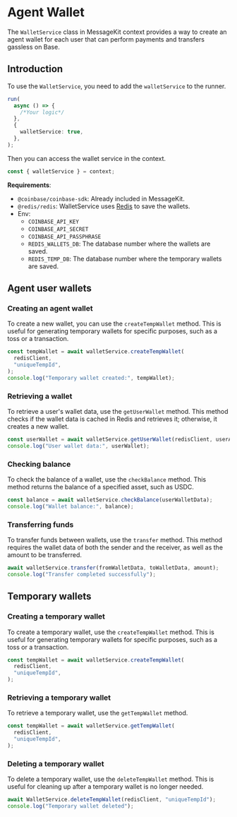 # Agent Wallet

The `WalletService` class in MessageKit context provides a way to create an agent wallet for each user that can perform payments and transfers gassless on Base.

## Introduction

To use the `WalletService`, you need to add the `walletService` to the runner.

```typescript
run(
  async () => {
    /*Your logic*/
  },
  {
    walletService: true,
  },
);
```

Then you can access the wallet service in the context.

```typescript
const { walletService } = context;
```

**Requirements**:

- `@coinbase/coinbase-sdk`: Already included in MessageKit.
- `@redis/redis`: WalletService uses [Redis](../middleware/redis) to save the wallets.
- Env:
  - `COINBASE_API_KEY`
  - `COINBASE_API_SECRET`
  - `COINBASE_API_PASSPHRASE`
  - `REDIS_WALLETS_DB`: The database number where the wallets are saved.
  - `REDIS_TEMP_DB`: The database number where the temporary wallets are saved.

## Agent user wallets

### Creating an agent wallet

To create a new wallet, you can use the `createTempWallet` method. This is useful for generating temporary wallets for specific purposes, such as a toss or a transaction.

```typescript
const tempWallet = await walletService.createTempWallet(
  redisClient,
  "uniqueTempId",
);
console.log("Temporary wallet created:", tempWallet);
```

### Retrieving a wallet

To retrieve a user's wallet data, use the `getUserWallet` method. This method checks if the wallet data is cached in Redis and retrieves it; otherwise, it creates a new wallet.

```typescript
const userWallet = await walletService.getUserWallet(redisClient, userAddress);
console.log("User wallet data:", userWallet);
```

### Checking balance

To check the balance of a wallet, use the `checkBalance` method. This method returns the balance of a specified asset, such as USDC.

```typescript
const balance = await walletService.checkBalance(userWalletData);
console.log("Wallet balance:", balance);
```

### Transferring funds

To transfer funds between wallets, use the `transfer` method. This method requires the wallet data of both the sender and the receiver, as well as the amount to be transferred.

```typescript
await walletService.transfer(fromWalletData, toWalletData, amount);
console.log("Transfer completed successfully");
```

## Temporary wallets

### Creating a temporary wallet

To create a temporary wallet, use the `createTempWallet` method. This is useful for generating temporary wallets for specific purposes, such as a toss or a transaction.

```typescript
const tempWallet = await walletService.createTempWallet(
  redisClient,
  "uniqueTempId",
);
```

### Retrieving a temporary wallet

To retrieve a temporary wallet, use the `getTempWallet` method.

```typescript
const tempWallet = await walletService.getTempWallet(
  redisClient,
  "uniqueTempId",
);
```

### Deleting a temporary wallet

To delete a temporary wallet, use the `deleteTempWallet` method. This is useful for cleaning up after a temporary wallet is no longer needed.

```typescript
await WalletService.deleteTempWallet(redisClient, "uniqueTempId");
console.log("Temporary wallet deleted");
```

